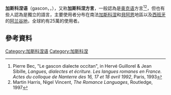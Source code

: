 {{Infobox language
|name=加斯科涅语
|nativename=Gascon
|pronunciation={{IPA-oc|ɡasˈku(ŋ)|}}
|states={{FR}}南部<br>{{ESP}}北部
|region=[[加斯科涅|加斯科涅]]
|ref={{citation needed|date=2013年7月}}
|familycolor=Indo-European
|fam2=[[意大利語族|意大利語族]]
|fam3=[[羅曼語族|羅曼語族]]
|fam4=[[西羅曼語支|西羅曼語支]]
|fam5=[[高盧-羅曼語支|高盧-羅曼語支]]
|fam6=[[奥克-罗曼语支|奥克-罗曼语支]]
|nation = {{flag|Catalonia}} ([[西班牙|西班牙]]，{{link-en|阿蘭方言|Aranese dialect}})
|map = Zone extension gascon.png
|mapcaption = 加斯科涅语语分布区
|stand1={{link-en|阿蘭方言|Aranese dialect}}
|isoexception=dialect
| iso1   = oc
| iso2   = gsc
| iso3   = oci
|iso3comment = ([[iso639-3:gsc|gsc]]于2007年并入oci)<ref>{{Cite web|url=https://iso639-3.sil.org/code/gsc|title=639 Identifier Documentation: gsc|publisher=[[SIL_International|SIL International]]|access-date=2021-08-06|archive-date=2021-06-05|archive-url=https://web.archive.org/web/20210605083709/https://iso639-3.sil.org/code/gsc|dead-url=no}}</ref>
|ietf = {{Wikidata|property|references|P305}}
|glotto=gasc1240
|glottorefname=Gascon
|notice=IPA
}}
'''加斯科涅语'''（gascon，{{IPA-oc|ɡasˈku(ŋ)|lang}}，{{IPA-fr|ɡaskɔ̃|lang}}），又称'''加斯科涅方言'''，一般認為是[[奥克语|奥克语]]方言<ref>Pierre Bec, "Le gascon dialecte occitan", in Hervé Guillorel & Jean Sibille, ''Langues, dialectes et écriture. Les langues romanes en France. Actes du colloque de Nanterre des 16, 17 et 
18 avril 1992'', Paris, 1993</ref><ref>Martin Harris, Nigel Vincent, ''The Romance Languages'', Routledge, 1997</ref>，但也有些人認為是獨立的語言，主要使用者分布在南法[[加斯科涅|加斯科涅]]和[[貝阿恩|貝阿恩]]地區以及[[西班牙|西班牙]]的[[阿兰山谷|阿兰谷地]]，全球約有25萬的使用者。

== 參考資料 ==
{{Reflist}}

{{罗曼语族}}

[[Category:加斯科涅语|Category:加斯科涅语]]
[[Category:加斯科涅|Category:加斯科涅]]